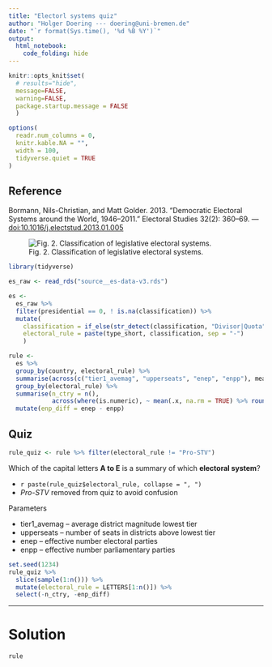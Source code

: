 ```yaml
---
title: "Electorl systems quiz"
author: "Holger Doering --- doering@uni-bremen.de"
date: "`r format(Sys.time(), '%d %B %Y')`"
output:
  html_notebook:
    code_folding: hide
---
```

<style type="text/css"> <!-- .table { width: auto } ---> </style>

```r
knitr::opts_knit$set(
  # results="hide",
  message=FALSE,
  warning=FALSE,
  package.startup.message = FALSE
  )

options(
  readr.num_columns = 0,
  knitr.kable.NA = "",
  width = 100,
  tidyverse.quiet = TRUE
)
```

<!-- <p style="page-break-before: always"> -->

## Reference

Bormann, Nils-Christian, and Matt Golder. 2013. “Democratic Electoral Systems around the World, 1946–2011.” Electoral Studies 32(2): 360–69. — [doi:10.1016/j.electstud.2013.01.005](https://doi.org/10.1016/j.electstud.2013.01.005)

![Fig. 2. Classification of legislative electoral systems.](source__es_data-v3/figure-2_systems.png)

```r
library(tidyverse)

es_raw <- read_rds("source__es-data-v3.rds")

es <-
  es_raw %>%
  filter(presidential == 0, ! is.na(classification)) %>%
  mutate(
    classification = if_else(str_detect(classification, "Divisor|Quota"), "List", classification),
    electoral_rule = paste(type_short, classification, sep = "-")
    )

rule <-
  es %>%
  group_by(country, electoral_rule) %>%
  summarise(across(c("tier1_avemag", "upperseats", "enep", "enpp"), mean, na.rm = TRUE)) %>%
  group_by(electoral_rule) %>%
  summarise(n_ctry = n(),
            across(where(is.numeric), ~ mean(.x, na.rm = TRUE) %>% round(1))) %>%
  mutate(enp_diff = enep - enpp)
```

## Quiz

```r
rule_quiz <- rule %>% filter(electoral_rule != "Pro-STV")
```


Which of the capital letters __A to E__ is a summary of which __electoral system__?

+ `r paste(rule_quiz$electoral_rule, collapse = ", ")`
+ _Pro-STV_ removed from quiz to avoid confusion

Parameters

+ tier1_avemag -- average district magnitude lowest tier
+ upperseats -- number of seats in districts above lowest tier
+ enep -- effective number  electoral parties
+ enpp -- effective number  parliamentary parties

```r
set.seed(1234)
rule_quiz %>%
  slice(sample(1:n())) %>%
  mutate(electoral_rule = LETTERS[1:n()]) %>%
  select(-n_ctry, -enp_diff)
```

---

# Solution

```r
rule
```
